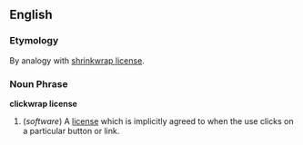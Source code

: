 ==English==

===Etymology===
By analogy with [[shrinkwrap license]].

===Noun Phrase===
'''clickwrap license'''

# (''software'') A [[license]] which is implicitly agreed to when the use clicks on a particular button or link.